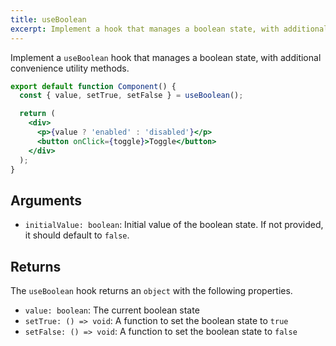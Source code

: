 ```yaml
---
title: useBoolean
excerpt: Implement a hook that manages a boolean state, with additional convenience utility methods
---
```


Implement a `useBoolean` hook that manages a boolean state, with additional convenience utility methods.

```jsx
export default function Component() {
  const { value, setTrue, setFalse } = useBoolean();

  return (
    <div>
      <p>{value ? 'enabled' : 'disabled'}</p>
      <button onClick={toggle}>Toggle</button>
    </div>
  );
}
```

## Arguments

- `initialValue: boolean`: Initial value of the boolean state. If not provided, it should default to `false`.

## Returns

The `useBoolean` hook returns an `object` with the following properties.

- `value: boolean`: The current boolean state
- `setTrue: () => void`: A function to set the boolean state to `true`
- `setFalse: () => void`: A function to set the boolean state to `false`
